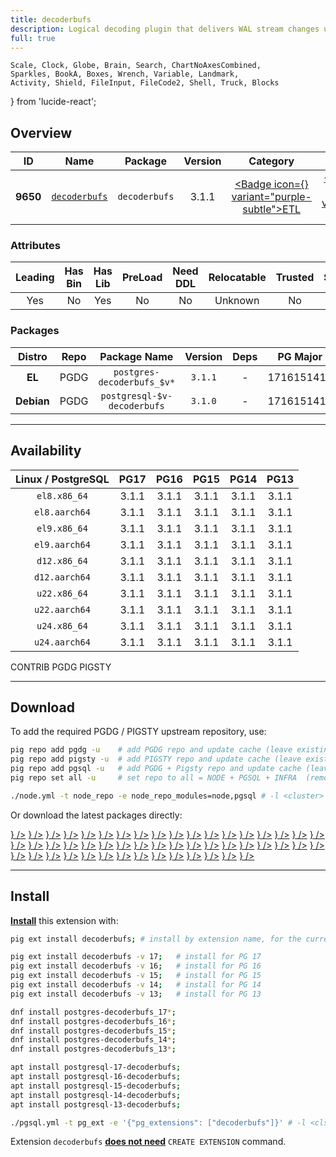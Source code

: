 ```yaml
---
title: decoderbufs
description: Logical decoding plugin that delivers WAL stream changes using a Protocol Buffer format
full: true
---
```


    Scale, Clock, Globe, Brain, Search, ChartNoAxesCombined,
    Sparkles, BookA, Boxes, Wrench, Variable, Landmark,
    Activity, Shield, FileInput, FileCode2, Shell, Truck, Blocks
} from 'lucide-react';

## Overview

| <TooltipIconButton tooltip="Extension unique identifier" side="top">ID</TooltipIconButton> | <TooltipIconButton tooltip="Extension name" side="top">Name</TooltipIconButton> | <TooltipIconButton tooltip="Package name for installation" side="top">Package</TooltipIconButton> | <TooltipIconButton tooltip="Latest available extension version" side="top">Version</TooltipIconButton> | <TooltipIconButton tooltip="Extension category" side="top">Category</TooltipIconButton> | <TooltipIconButton tooltip="Open source license" side="top">License</TooltipIconButton> | <TooltipIconButton tooltip="Programming language" side="top">Lang</TooltipIconButton> |
|:--------:|:--------:|:----------:|:--------------:|:---------------------------------------:|:------------------------------------------------------:|:----:|
| **9650** | [`decoderbufs`](https://github.com/debezium/postgres-decoderbufs) | `decoderbufs` | 3.1.1 | <a href="/ext/etl" className="no-underline"><Badge icon={<Truck />} variant="purple-subtle">ETL</Badge></a> | <a href="/ext/list/license#mit" className="no-underline"><Badge icon={<Scale />} variant="blue-subtle">MIT</Badge></a> | <a href="/ext/list/lang#c"><Badge icon={<FileCode2 />} variant="blue-subtle">C</Badge></a> |

### Attributes

| <TooltipIconButton tooltip="The Primary Leading extension in the Package" side="top">Leading</TooltipIconButton> | <TooltipIconButton tooltip="Contains binary utils" side="top">Has Bin</TooltipIconButton> | <TooltipIconButton tooltip="Contains .so shared library files" side="top">Has Lib</TooltipIconButton> | <TooltipIconButton tooltip="Requires preloading via shared_preload_libraries" side="top">PreLoad</TooltipIconButton> | <TooltipIconButton tooltip="Requires CREATE EXTENSION DDL command" side="top">Need DDL</TooltipIconButton> | <TooltipIconButton tooltip="Can be installed in any schema" side="top">Relocatable</TooltipIconButton> | <TooltipIconButton tooltip="Can be created by non-superuser" side="top">Trusted</TooltipIconButton> | <TooltipIconButton tooltip="Schemas used by this extension" side="top">Schemas</TooltipIconButton> |
|:-------:|:-------:|:-------:|:-------:|:--------:|:-----------:|:-------:|:-------:|
| Yes | No | Yes | No | No | Unknown | No | - |

### Packages

| <TooltipIconButton tooltip="Linux distribution family, EL or Debian" side="top">Distro</TooltipIconButton> | <TooltipIconButton tooltip="Package repository" side="top">Repo</TooltipIconButton> | <TooltipIconButton tooltip="The RPM/DEB Package Name Pattern (replace $v with real pg major)" side="top">Package Name</TooltipIconButton> | <TooltipIconButton tooltip="Latest package version" side="top">Version</TooltipIconButton> | <TooltipIconButton tooltip="RPM/DEB Package dependencies" side="top">Deps</TooltipIconButton> | <TooltipIconButton tooltip="Available in these PostgreSQL Major Versions" side="top">PG Major</TooltipIconButton> |
|:----------:|:--------:|:------------------------:|:-----------:|:------------:|:------------------:|
|   **EL**   | <Badge variant="blue-subtle"><span className="font-bold">PGDG</span></Badge> | `postgres-decoderbufs_$v*` | `3.1.1` | - | <Badge variant="green-subtle">17</Badge><Badge variant="green-subtle">16</Badge><Badge variant="green-subtle">15</Badge><Badge variant="green-subtle">14</Badge><Badge variant="green-subtle">13</Badge> |
| **Debian** | <Badge variant="blue-subtle"><span className="font-bold">PGDG</span></Badge> | `postgresql-$v-decoderbufs` | `3.1.0` | - | <Badge variant="green-subtle">17</Badge><Badge variant="green-subtle">16</Badge><Badge variant="green-subtle">15</Badge><Badge variant="green-subtle">14</Badge><Badge variant="green-subtle">13</Badge> |



------

## Availability

| <TooltipIconButton tooltip="Linux Distro Arch / PostgreSQL Major Version" side="top">Linux / PostgreSQL </TooltipIconButton> | **PG17** | **PG16** | **PG15** | **PG14** | **PG13** |
|:-----:|:-----:|:-----:|:-----:|:-----:|:-----:|
| `el8.x86_64` | <Badge variant="blue-subtle">3.1.1</Badge> | <Badge variant="blue-subtle">3.1.1</Badge> | <Badge variant="blue-subtle">3.1.1</Badge> | <Badge variant="blue-subtle">3.1.1</Badge> | <Badge variant="blue-subtle">3.1.1</Badge> |
| `el8.aarch64` | <Badge variant="blue-subtle">3.1.1</Badge> | <Badge variant="blue-subtle">3.1.1</Badge> | <Badge variant="blue-subtle">3.1.1</Badge> | <Badge variant="blue-subtle">3.1.1</Badge> | <Badge variant="blue-subtle">3.1.1</Badge> |
| `el9.x86_64` | <Badge variant="blue-subtle">3.1.1</Badge> | <Badge variant="blue-subtle">3.1.1</Badge> | <Badge variant="blue-subtle">3.1.1</Badge> | <Badge variant="blue-subtle">3.1.1</Badge> | <Badge variant="blue-subtle">3.1.1</Badge> |
| `el9.aarch64` | <Badge variant="blue-subtle">3.1.1</Badge> | <Badge variant="blue-subtle">3.1.1</Badge> | <Badge variant="blue-subtle">3.1.1</Badge> | <Badge variant="blue-subtle">3.1.1</Badge> | <Badge variant="blue-subtle">3.1.1</Badge> |
| `d12.x86_64` | <Badge variant="blue-subtle">3.1.1</Badge> | <Badge variant="blue-subtle">3.1.1</Badge> | <Badge variant="blue-subtle">3.1.1</Badge> | <Badge variant="blue-subtle">3.1.1</Badge> | <Badge variant="blue-subtle">3.1.1</Badge> |
| `d12.aarch64` | <Badge variant="blue-subtle">3.1.1</Badge> | <Badge variant="blue-subtle">3.1.1</Badge> | <Badge variant="blue-subtle">3.1.1</Badge> | <Badge variant="blue-subtle">3.1.1</Badge> | <Badge variant="blue-subtle">3.1.1</Badge> |
| `u22.x86_64` | <Badge variant="blue-subtle">3.1.1</Badge> | <Badge variant="blue-subtle">3.1.1</Badge> | <Badge variant="blue-subtle">3.1.1</Badge> | <Badge variant="blue-subtle">3.1.1</Badge> | <Badge variant="blue-subtle">3.1.1</Badge> |
| `u22.aarch64` | <Badge variant="blue-subtle">3.1.1</Badge> | <Badge variant="blue-subtle">3.1.1</Badge> | <Badge variant="blue-subtle">3.1.1</Badge> | <Badge variant="blue-subtle">3.1.1</Badge> | <Badge variant="blue-subtle">3.1.1</Badge> |
| `u24.x86_64` | <Badge variant="blue-subtle">3.1.1</Badge> | <Badge variant="blue-subtle">3.1.1</Badge> | <Badge variant="blue-subtle">3.1.1</Badge> | <Badge variant="blue-subtle">3.1.1</Badge> | <Badge variant="blue-subtle">3.1.1</Badge> |
| `u24.aarch64` | <Badge variant="blue-subtle">3.1.1</Badge> | <Badge variant="blue-subtle">3.1.1</Badge> | <Badge variant="blue-subtle">3.1.1</Badge> | <Badge variant="blue-subtle">3.1.1</Badge> | <Badge variant="blue-subtle">3.1.1</Badge> |

<Badge variant="green-subtle"><span className="font-black">CONTRIB</span></Badge> <Badge variant="blue-subtle"><span className="font-black">PGDG</span></Badge> <Badge variant="amber-subtle"><span className="font-black">PIGSTY</span></Badge>

------

## Download

To add the required PGDG / PIGSTY upstream repository, use:

```bash tab="pig"
pig repo add pgdg -u    # add PGDG repo and update cache (leave existing repos)
pig repo add pigsty -u  # add PIGSTY repo and update cache (leave existing repos)
pig repo add pgsql -u   # add PGDG + Pigsty repo and update cache (leave existing repos)
pig repo set all -u     # set repo to all = NODE + PGSQL + INFRA  (remove existing repos)
```
```bash tab="pigsty"
./node.yml -t node_repo -e node_repo_modules=node,pgsql # -l <cluster>
```

Or download the latest packages directly:

<Files>
    <Folder name="el8.x86_64">
        <a href="https://download.postgresql.org/pub/repos/yum/17/redhat/rhel-8-x86_64/postgres-decoderbufs_17-3.1.1-1PGDG.rhel8.x86_64.rpm"><File name="postgres-decoderbufs_17-3.1.1-1PGDG.rhel8.x86_64.rpm" icon={<Package className="text-emerald-500" />} /></a>
        <a href="https://download.postgresql.org/pub/repos/yum/16/redhat/rhel-8-x86_64/postgres-decoderbufs_16-3.1.1-1PGDG.rhel8.x86_64.rpm"><File name="postgres-decoderbufs_16-3.1.1-1PGDG.rhel8.x86_64.rpm" icon={<Package className="text-emerald-500" />} /></a>
        <a href="https://download.postgresql.org/pub/repos/yum/15/redhat/rhel-8-x86_64/postgres-decoderbufs_15-3.1.1-1PGDG.rhel8.x86_64.rpm"><File name="postgres-decoderbufs_15-3.1.1-1PGDG.rhel8.x86_64.rpm" icon={<Package className="text-emerald-500" />} /></a>
        <a href="https://download.postgresql.org/pub/repos/yum/14/redhat/rhel-8-x86_64/postgres-decoderbufs_14-3.1.1-1PGDG.rhel8.x86_64.rpm"><File name="postgres-decoderbufs_14-3.1.1-1PGDG.rhel8.x86_64.rpm" icon={<Package className="text-emerald-500" />} /></a>
        <a href="https://download.postgresql.org/pub/repos/yum/13/redhat/rhel-8-x86_64/postgres-decoderbufs_13-3.1.1-1PGDG.rhel8.x86_64.rpm"><File name="postgres-decoderbufs_13-3.1.1-1PGDG.rhel8.x86_64.rpm" icon={<Package className="text-emerald-500" />} /></a>
    </Folder>
    <Folder name="el8.aarch64">
        <a href="https://download.postgresql.org/pub/repos/yum/17/redhat/rhel-8-aarch64/postgres-decoderbufs_17-3.1.1-1PGDG.rhel8.aarch64.rpm"><File name="postgres-decoderbufs_17-3.1.1-1PGDG.rhel8.aarch64.rpm" icon={<Package className="text-orange-500" />} /></a>
        <a href="https://download.postgresql.org/pub/repos/yum/16/redhat/rhel-8-aarch64/postgres-decoderbufs_16-3.1.1-1PGDG.rhel8.aarch64.rpm"><File name="postgres-decoderbufs_16-3.1.1-1PGDG.rhel8.aarch64.rpm" icon={<Package className="text-orange-500" />} /></a>
        <a href="https://download.postgresql.org/pub/repos/yum/15/redhat/rhel-8-aarch64/postgres-decoderbufs_15-3.1.1-1PGDG.rhel8.aarch64.rpm"><File name="postgres-decoderbufs_15-3.1.1-1PGDG.rhel8.aarch64.rpm" icon={<Package className="text-orange-500" />} /></a>
        <a href="https://download.postgresql.org/pub/repos/yum/14/redhat/rhel-8-aarch64/postgres-decoderbufs_14-3.1.1-1PGDG.rhel8.aarch64.rpm"><File name="postgres-decoderbufs_14-3.1.1-1PGDG.rhel8.aarch64.rpm" icon={<Package className="text-orange-500" />} /></a>
        <a href="https://download.postgresql.org/pub/repos/yum/13/redhat/rhel-8-aarch64/postgres-decoderbufs_13-3.1.1-1PGDG.rhel8.aarch64.rpm"><File name="postgres-decoderbufs_13-3.1.1-1PGDG.rhel8.aarch64.rpm" icon={<Package className="text-orange-500" />} /></a>
    </Folder>
    <Folder name="el9.x86_64">
        <a href="https://download.postgresql.org/pub/repos/yum/17/redhat/rhel-9-x86_64/postgres-decoderbufs_17-3.1.1-1PGDG.rhel9.x86_64.rpm"><File name="postgres-decoderbufs_17-3.1.1-1PGDG.rhel9.x86_64.rpm" icon={<Package className="text-emerald-500" />} /></a>
        <a href="https://download.postgresql.org/pub/repos/yum/16/redhat/rhel-9-x86_64/postgres-decoderbufs_16-3.1.1-1PGDG.rhel9.x86_64.rpm"><File name="postgres-decoderbufs_16-3.1.1-1PGDG.rhel9.x86_64.rpm" icon={<Package className="text-emerald-500" />} /></a>
        <a href="https://download.postgresql.org/pub/repos/yum/15/redhat/rhel-9-x86_64/postgres-decoderbufs_15-3.1.1-1PGDG.rhel9.x86_64.rpm"><File name="postgres-decoderbufs_15-3.1.1-1PGDG.rhel9.x86_64.rpm" icon={<Package className="text-emerald-500" />} /></a>
        <a href="https://download.postgresql.org/pub/repos/yum/14/redhat/rhel-9-x86_64/postgres-decoderbufs_14-3.1.1-1PGDG.rhel9.x86_64.rpm"><File name="postgres-decoderbufs_14-3.1.1-1PGDG.rhel9.x86_64.rpm" icon={<Package className="text-emerald-500" />} /></a>
        <a href="https://download.postgresql.org/pub/repos/yum/13/redhat/rhel-9-x86_64/postgres-decoderbufs_13-3.1.1-1PGDG.rhel9.x86_64.rpm"><File name="postgres-decoderbufs_13-3.1.1-1PGDG.rhel9.x86_64.rpm" icon={<Package className="text-emerald-500" />} /></a>
    </Folder>
    <Folder name="el9.aarch64">
        <a href="https://download.postgresql.org/pub/repos/yum/17/redhat/rhel-9-aarch64/postgres-decoderbufs_17-3.1.1-1PGDG.rhel9.aarch64.rpm"><File name="postgres-decoderbufs_17-3.1.1-1PGDG.rhel9.aarch64.rpm" icon={<Package className="text-orange-500" />} /></a>
        <a href="https://download.postgresql.org/pub/repos/yum/16/redhat/rhel-9-aarch64/postgres-decoderbufs_16-3.1.1-1PGDG.rhel9.aarch64.rpm"><File name="postgres-decoderbufs_16-3.1.1-1PGDG.rhel9.aarch64.rpm" icon={<Package className="text-orange-500" />} /></a>
        <a href="https://download.postgresql.org/pub/repos/yum/15/redhat/rhel-9-aarch64/postgres-decoderbufs_15-3.1.1-1PGDG.rhel9.aarch64.rpm"><File name="postgres-decoderbufs_15-3.1.1-1PGDG.rhel9.aarch64.rpm" icon={<Package className="text-orange-500" />} /></a>
        <a href="https://download.postgresql.org/pub/repos/yum/14/redhat/rhel-9-aarch64/postgres-decoderbufs_14-3.1.1-1PGDG.rhel9.aarch64.rpm"><File name="postgres-decoderbufs_14-3.1.1-1PGDG.rhel9.aarch64.rpm" icon={<Package className="text-orange-500" />} /></a>
        <a href="https://download.postgresql.org/pub/repos/yum/13/redhat/rhel-9-aarch64/postgres-decoderbufs_13-3.1.1-1PGDG.rhel9.aarch64.rpm"><File name="postgres-decoderbufs_13-3.1.1-1PGDG.rhel9.aarch64.rpm" icon={<Package className="text-orange-500" />} /></a>
    </Folder>
    <Folder name="d12.x86_64">
        <a href="https://apt.postgresql.org/pub/repos/apt/pool/main/p/postgres-decoderbufs/postgresql-17-decoderbufs_3.1.1-1.pgdg120+1_arm64.deb"><File name="postgresql-17-decoderbufs_3.1.1-1.pgdg120+1_arm64.deb" icon={<Box className="text-emerald-500" />} /></a>
        <a href="https://apt.postgresql.org/pub/repos/apt/pool/main/p/postgres-decoderbufs/postgresql-16-decoderbufs_3.1.1-1.pgdg120+1_arm64.deb"><File name="postgresql-16-decoderbufs_3.1.1-1.pgdg120+1_arm64.deb" icon={<Box className="text-emerald-500" />} /></a>
        <a href="https://apt.postgresql.org/pub/repos/apt/pool/main/p/postgres-decoderbufs/postgresql-15-decoderbufs_3.1.1-1.pgdg120+1_arm64.deb"><File name="postgresql-15-decoderbufs_3.1.1-1.pgdg120+1_arm64.deb" icon={<Box className="text-emerald-500" />} /></a>
        <a href="https://apt.postgresql.org/pub/repos/apt/pool/main/p/postgres-decoderbufs/postgresql-14-decoderbufs_3.1.1-1.pgdg120+1_arm64.deb"><File name="postgresql-14-decoderbufs_3.1.1-1.pgdg120+1_arm64.deb" icon={<Box className="text-emerald-500" />} /></a>
        <a href="https://apt.postgresql.org/pub/repos/apt/pool/main/p/postgres-decoderbufs/postgresql-13-decoderbufs_3.1.1-1.pgdg120+1_arm64.deb"><File name="postgresql-13-decoderbufs_3.1.1-1.pgdg120+1_arm64.deb" icon={<Box className="text-emerald-500" />} /></a>
    </Folder>
    <Folder name="d12.aarch64">
        <a href="https://apt.postgresql.org/pub/repos/apt/pool/main/p/postgres-decoderbufs/postgresql-17-decoderbufs_3.1.1-1.pgdg120+1_amd64.deb"><File name="postgresql-17-decoderbufs_3.1.1-1.pgdg120+1_amd64.deb" icon={<Box className="text-orange-500" />} /></a>
        <a href="https://apt.postgresql.org/pub/repos/apt/pool/main/p/postgres-decoderbufs/postgresql-16-decoderbufs_3.1.1-1.pgdg120+1_amd64.deb"><File name="postgresql-16-decoderbufs_3.1.1-1.pgdg120+1_amd64.deb" icon={<Box className="text-orange-500" />} /></a>
        <a href="https://apt.postgresql.org/pub/repos/apt/pool/main/p/postgres-decoderbufs/postgresql-15-decoderbufs_3.1.1-1.pgdg120+1_amd64.deb"><File name="postgresql-15-decoderbufs_3.1.1-1.pgdg120+1_amd64.deb" icon={<Box className="text-orange-500" />} /></a>
        <a href="https://apt.postgresql.org/pub/repos/apt/pool/main/p/postgres-decoderbufs/postgresql-14-decoderbufs_3.1.1-1.pgdg120+1_amd64.deb"><File name="postgresql-14-decoderbufs_3.1.1-1.pgdg120+1_amd64.deb" icon={<Box className="text-orange-500" />} /></a>
        <a href="https://apt.postgresql.org/pub/repos/apt/pool/main/p/postgres-decoderbufs/postgresql-13-decoderbufs_3.1.1-1.pgdg120+1_amd64.deb"><File name="postgresql-13-decoderbufs_3.1.1-1.pgdg120+1_amd64.deb" icon={<Box className="text-orange-500" />} /></a>
    </Folder>
    <Folder name="u22.x86_64">
        <a href="https://apt.postgresql.org/pub/repos/apt/pool/main/p/postgres-decoderbufs/postgresql-17-decoderbufs_3.1.1-1.pgdg22.04+1_amd64.deb"><File name="postgresql-17-decoderbufs_3.1.1-1.pgdg22.04+1_amd64.deb" icon={<Box className="text-emerald-500" />} /></a>
        <a href="https://apt.postgresql.org/pub/repos/apt/pool/main/p/postgres-decoderbufs/postgresql-16-decoderbufs_3.1.1-1.pgdg22.04+1_amd64.deb"><File name="postgresql-16-decoderbufs_3.1.1-1.pgdg22.04+1_amd64.deb" icon={<Box className="text-emerald-500" />} /></a>
        <a href="https://apt.postgresql.org/pub/repos/apt/pool/main/p/postgres-decoderbufs/postgresql-15-decoderbufs_3.1.1-1.pgdg22.04+1_amd64.deb"><File name="postgresql-15-decoderbufs_3.1.1-1.pgdg22.04+1_amd64.deb" icon={<Box className="text-emerald-500" />} /></a>
        <a href="https://apt.postgresql.org/pub/repos/apt/pool/main/p/postgres-decoderbufs/postgresql-14-decoderbufs_3.1.1-1.pgdg22.04+1_amd64.deb"><File name="postgresql-14-decoderbufs_3.1.1-1.pgdg22.04+1_amd64.deb" icon={<Box className="text-emerald-500" />} /></a>
        <a href="https://apt.postgresql.org/pub/repos/apt/pool/main/p/postgres-decoderbufs/postgresql-13-decoderbufs_3.1.1-1.pgdg22.04+1_amd64.deb"><File name="postgresql-13-decoderbufs_3.1.1-1.pgdg22.04+1_amd64.deb" icon={<Box className="text-emerald-500" />} /></a>
    </Folder>
    <Folder name="u22.aarch64">
        <a href="https://apt.postgresql.org/pub/repos/apt/pool/main/p/postgres-decoderbufs/postgresql-17-decoderbufs_3.1.1-1.pgdg22.04+1_arm64.deb"><File name="postgresql-17-decoderbufs_3.1.1-1.pgdg22.04+1_arm64.deb" icon={<Box className="text-orange-500" />} /></a>
        <a href="https://apt.postgresql.org/pub/repos/apt/pool/main/p/postgres-decoderbufs/postgresql-16-decoderbufs_3.1.1-1.pgdg22.04+1_arm64.deb"><File name="postgresql-16-decoderbufs_3.1.1-1.pgdg22.04+1_arm64.deb" icon={<Box className="text-orange-500" />} /></a>
        <a href="https://apt.postgresql.org/pub/repos/apt/pool/main/p/postgres-decoderbufs/postgresql-15-decoderbufs_3.1.1-1.pgdg22.04+1_arm64.deb"><File name="postgresql-15-decoderbufs_3.1.1-1.pgdg22.04+1_arm64.deb" icon={<Box className="text-orange-500" />} /></a>
        <a href="https://apt.postgresql.org/pub/repos/apt/pool/main/p/postgres-decoderbufs/postgresql-14-decoderbufs_3.1.1-1.pgdg22.04+1_arm64.deb"><File name="postgresql-14-decoderbufs_3.1.1-1.pgdg22.04+1_arm64.deb" icon={<Box className="text-orange-500" />} /></a>
        <a href="https://apt.postgresql.org/pub/repos/apt/pool/main/p/postgres-decoderbufs/postgresql-13-decoderbufs_3.1.1-1.pgdg22.04+1_arm64.deb"><File name="postgresql-13-decoderbufs_3.1.1-1.pgdg22.04+1_arm64.deb" icon={<Box className="text-orange-500" />} /></a>
    </Folder>
    <Folder name="u24.x86_64">
        <a href="https://apt.postgresql.org/pub/repos/apt/pool/main/p/postgres-decoderbufs/postgresql-17-decoderbufs_3.1.1-1.pgdg24.04+1_amd64.deb"><File name="postgresql-17-decoderbufs_3.1.1-1.pgdg24.04+1_amd64.deb" icon={<Box className="text-emerald-500" />} /></a>
        <a href="https://apt.postgresql.org/pub/repos/apt/pool/main/p/postgres-decoderbufs/postgresql-16-decoderbufs_3.1.1-1.pgdg24.04+1_amd64.deb"><File name="postgresql-16-decoderbufs_3.1.1-1.pgdg24.04+1_amd64.deb" icon={<Box className="text-emerald-500" />} /></a>
        <a href="https://apt.postgresql.org/pub/repos/apt/pool/main/p/postgres-decoderbufs/postgresql-15-decoderbufs_3.1.1-1.pgdg24.04+1_amd64.deb"><File name="postgresql-15-decoderbufs_3.1.1-1.pgdg24.04+1_amd64.deb" icon={<Box className="text-emerald-500" />} /></a>
        <a href="https://apt.postgresql.org/pub/repos/apt/pool/main/p/postgres-decoderbufs/postgresql-14-decoderbufs_3.1.1-1.pgdg24.04+1_amd64.deb"><File name="postgresql-14-decoderbufs_3.1.1-1.pgdg24.04+1_amd64.deb" icon={<Box className="text-emerald-500" />} /></a>
        <a href="https://apt.postgresql.org/pub/repos/apt/pool/main/p/postgres-decoderbufs/postgresql-13-decoderbufs_3.1.1-1.pgdg24.04+1_amd64.deb"><File name="postgresql-13-decoderbufs_3.1.1-1.pgdg24.04+1_amd64.deb" icon={<Box className="text-emerald-500" />} /></a>
    </Folder>
    <Folder name="u24.aarch64">
        <a href="https://apt.postgresql.org/pub/repos/apt/pool/main/p/postgres-decoderbufs/postgresql-17-decoderbufs_3.1.1-1.pgdg24.04+1_arm64.deb"><File name="postgresql-17-decoderbufs_3.1.1-1.pgdg24.04+1_arm64.deb" icon={<Box className="text-orange-500" />} /></a>
        <a href="https://apt.postgresql.org/pub/repos/apt/pool/main/p/postgres-decoderbufs/postgresql-16-decoderbufs_3.1.1-1.pgdg24.04+1_arm64.deb"><File name="postgresql-16-decoderbufs_3.1.1-1.pgdg24.04+1_arm64.deb" icon={<Box className="text-orange-500" />} /></a>
        <a href="https://apt.postgresql.org/pub/repos/apt/pool/main/p/postgres-decoderbufs/postgresql-15-decoderbufs_3.1.1-1.pgdg24.04+1_arm64.deb"><File name="postgresql-15-decoderbufs_3.1.1-1.pgdg24.04+1_arm64.deb" icon={<Box className="text-orange-500" />} /></a>
        <a href="https://apt.postgresql.org/pub/repos/apt/pool/main/p/postgres-decoderbufs/postgresql-14-decoderbufs_3.1.1-1.pgdg24.04+1_arm64.deb"><File name="postgresql-14-decoderbufs_3.1.1-1.pgdg24.04+1_arm64.deb" icon={<Box className="text-orange-500" />} /></a>
        <a href="https://apt.postgresql.org/pub/repos/apt/pool/main/p/postgres-decoderbufs/postgresql-13-decoderbufs_3.1.1-1.pgdg24.04+1_arm64.deb"><File name="postgresql-13-decoderbufs_3.1.1-1.pgdg24.04+1_arm64.deb" icon={<Box className="text-orange-500" />} /></a>
    </Folder>
</Files>

------

## Install

[**Install**](/docs/pgsql/ext/install) this extension with:

```bash tab="pig"
pig ext install decoderbufs; # install by extension name, for the current active PG version

pig ext install decoderbufs -v 17;   # install for PG 17
pig ext install decoderbufs -v 16;   # install for PG 16
pig ext install decoderbufs -v 15;   # install for PG 15
pig ext install decoderbufs -v 14;   # install for PG 14
pig ext install decoderbufs -v 13;   # install for PG 13
```
```bash tab="yum" 
dnf install postgres-decoderbufs_17*;
dnf install postgres-decoderbufs_16*;
dnf install postgres-decoderbufs_15*;
dnf install postgres-decoderbufs_14*;
dnf install postgres-decoderbufs_13*;
```
```bash tab="apt" 
apt install postgresql-17-decoderbufs;
apt install postgresql-16-decoderbufs;
apt install postgresql-15-decoderbufs;
apt install postgresql-14-decoderbufs;
apt install postgresql-13-decoderbufs;
```
```bash tab="ansible"
./pgsql.yml -t pg_ext -e '{"pg_extensions": ["decoderbufs"]}' # -l <cls>
```

Extension `decoderbufs` [**does not need**](/docs/pgsql/ext/create#list-of-extensions-without-ddl) `CREATE EXTENSION` command.


